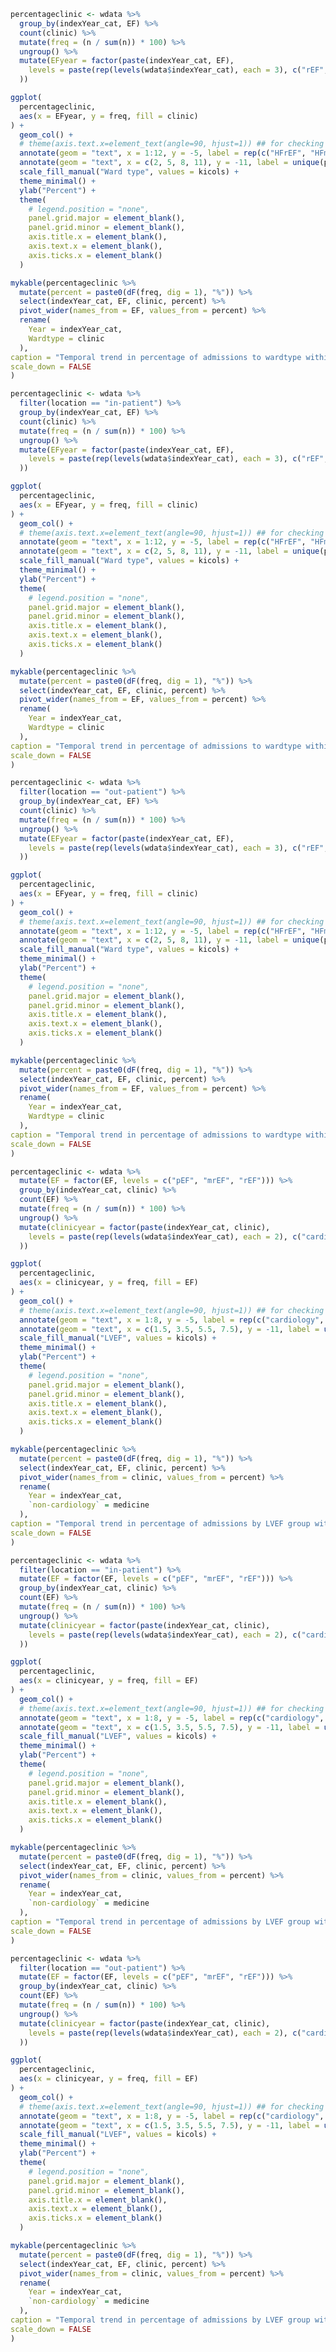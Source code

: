 
<!-- within EF group --> 

```r

percentageclinic <- wdata %>%
  group_by(indexYear_cat, EF) %>%
  count(clinic) %>%
  mutate(freq = (n / sum(n)) * 100) %>%
  ungroup() %>%
  mutate(EFyear = factor(paste(indexYear_cat, EF),
    levels = paste(rep(levels(wdata$indexYear_cat), each = 3), c("rEF", "mrEF", "pEF"))
  ))

ggplot(
  percentageclinic,
  aes(x = EFyear, y = freq, fill = clinic)
) +
  geom_col() +
  # theme(axis.text.x=element_text(angle=90, hjust=1)) ## for checking
  annotate(geom = "text", x = 1:12, y = -5, label = rep(c("HFrEF", "HFmrEF", "HFpEF"), 4), size = 2.5) +
  annotate(geom = "text", x = c(2, 5, 8, 11), y = -11, label = unique(percentageclinic$indexYear_cat), size = 4) +
  scale_fill_manual("Ward type", values = kicols) +
  theme_minimal() +
  ylab("Percent") +
  theme(
    # legend.position = "none",
    panel.grid.major = element_blank(),
    panel.grid.minor = element_blank(),
    axis.title.x = element_blank(),
    axis.text.x = element_blank(),
    axis.ticks.x = element_blank()
  )
```

```r
mykable(percentageclinic %>%
  mutate(percent = paste0(dF(freq, dig = 1), "%")) %>%
  select(indexYear_cat, EF, clinic, percent) %>%
  pivot_wider(names_from = EF, values_from = percent) %>%
  rename(
    Year = indexYear_cat,
    Wardtype = clinic
  ),
caption = "Temporal trend in percentage of admissions to wardtype within LVEF group - Overall",
scale_down = FALSE
)
```

```r

percentageclinic <- wdata %>%
  filter(location == "in-patient") %>%
  group_by(indexYear_cat, EF) %>%
  count(clinic) %>%
  mutate(freq = (n / sum(n)) * 100) %>%
  ungroup() %>%
  mutate(EFyear = factor(paste(indexYear_cat, EF),
    levels = paste(rep(levels(wdata$indexYear_cat), each = 3), c("rEF", "mrEF", "pEF"))
  ))

ggplot(
  percentageclinic,
  aes(x = EFyear, y = freq, fill = clinic)
) +
  geom_col() +
  # theme(axis.text.x=element_text(angle=90, hjust=1)) ## for checking
  annotate(geom = "text", x = 1:12, y = -5, label = rep(c("HFrEF", "HFmrEF", "HFpEF"), 4), size = 2.5) +
  annotate(geom = "text", x = c(2, 5, 8, 11), y = -11, label = unique(percentageclinic$indexYear_cat), size = 4) +
  scale_fill_manual("Ward type", values = kicols) +
  theme_minimal() +
  ylab("Percent") +
  theme(
    # legend.position = "none",
    panel.grid.major = element_blank(),
    panel.grid.minor = element_blank(),
    axis.title.x = element_blank(),
    axis.text.x = element_blank(),
    axis.ticks.x = element_blank()
  )
```

```r
mykable(percentageclinic %>%
  mutate(percent = paste0(dF(freq, dig = 1), "%")) %>%
  select(indexYear_cat, EF, clinic, percent) %>%
  pivot_wider(names_from = EF, values_from = percent) %>%
  rename(
    Year = indexYear_cat,
    Wardtype = clinic
  ),
caption = "Temporal trend in percentage of admissions to wardtype within LVEF group - In-patient",
scale_down = FALSE
)
```

```r

percentageclinic <- wdata %>%
  filter(location == "out-patient") %>%
  group_by(indexYear_cat, EF) %>%
  count(clinic) %>%
  mutate(freq = (n / sum(n)) * 100) %>%
  ungroup() %>%
  mutate(EFyear = factor(paste(indexYear_cat, EF),
    levels = paste(rep(levels(wdata$indexYear_cat), each = 3), c("rEF", "mrEF", "pEF"))
  ))

ggplot(
  percentageclinic,
  aes(x = EFyear, y = freq, fill = clinic)
) +
  geom_col() +
  # theme(axis.text.x=element_text(angle=90, hjust=1)) ## for checking
  annotate(geom = "text", x = 1:12, y = -5, label = rep(c("HFrEF", "HFmrEF", "HFpEF"), 4), size = 2.5) +
  annotate(geom = "text", x = c(2, 5, 8, 11), y = -11, label = unique(percentageclinic$indexYear_cat), size = 4) +
  scale_fill_manual("Ward type", values = kicols) +
  theme_minimal() +
  ylab("Percent") +
  theme(
    # legend.position = "none",
    panel.grid.major = element_blank(),
    panel.grid.minor = element_blank(),
    axis.title.x = element_blank(),
    axis.text.x = element_blank(),
    axis.ticks.x = element_blank()
  )
```

```r
mykable(percentageclinic %>%
  mutate(percent = paste0(dF(freq, dig = 1), "%")) %>%
  select(indexYear_cat, EF, clinic, percent) %>%
  pivot_wider(names_from = EF, values_from = percent) %>%
  rename(
    Year = indexYear_cat,
    Wardtype = clinic
  ),
caption = "Temporal trend in percentage of admissions to wardtype within LVEF group - Out-patient",
scale_down = FALSE
)
```

<!-- within ward --> 


```r

percentageclinic <- wdata %>%
  mutate(EF = factor(EF, levels = c("pEF", "mrEF", "rEF"))) %>%
  group_by(indexYear_cat, clinic) %>%
  count(EF) %>%
  mutate(freq = (n / sum(n)) * 100) %>%
  ungroup() %>%
  mutate(clinicyear = factor(paste(indexYear_cat, clinic),
    levels = paste(rep(levels(wdata$indexYear_cat), each = 2), c("cardiology", "medicine"))
  ))

ggplot(
  percentageclinic,
  aes(x = clinicyear, y = freq, fill = EF)
) +
  geom_col() +
  # theme(axis.text.x=element_text(angle=90, hjust=1)) ## for checking
  annotate(geom = "text", x = 1:8, y = -5, label = rep(c("cardiology", "non-cardiology"), 4), size = 2.5) +
  annotate(geom = "text", x = c(1.5, 3.5, 5.5, 7.5), y = -11, label = unique(percentageclinic$indexYear_cat), size = 4) +
  scale_fill_manual("LVEF", values = kicols) +
  theme_minimal() +
  ylab("Percent") +
  theme(
    # legend.position = "none",
    panel.grid.major = element_blank(),
    panel.grid.minor = element_blank(),
    axis.title.x = element_blank(),
    axis.text.x = element_blank(),
    axis.ticks.x = element_blank()
  )
```

```r
mykable(percentageclinic %>%
  mutate(percent = paste0(dF(freq, dig = 1), "%")) %>%
  select(indexYear_cat, EF, clinic, percent) %>%
  pivot_wider(names_from = clinic, values_from = percent) %>%
  rename(
    Year = indexYear_cat,
    `non-cardiology` = medicine
  ),
caption = "Temporal trend in percentage of admissions by LVEF group within wardtype - Overall",
scale_down = FALSE
)
```

```r

percentageclinic <- wdata %>%
  filter(location == "in-patient") %>%
  mutate(EF = factor(EF, levels = c("pEF", "mrEF", "rEF"))) %>%
  group_by(indexYear_cat, clinic) %>%
  count(EF) %>%
  mutate(freq = (n / sum(n)) * 100) %>%
  ungroup() %>%
  mutate(clinicyear = factor(paste(indexYear_cat, clinic),
    levels = paste(rep(levels(wdata$indexYear_cat), each = 2), c("cardiology", "medicine"))
  ))

ggplot(
  percentageclinic,
  aes(x = clinicyear, y = freq, fill = EF)
) +
  geom_col() +
  # theme(axis.text.x=element_text(angle=90, hjust=1)) ## for checking
  annotate(geom = "text", x = 1:8, y = -5, label = rep(c("cardiology", "non-cardiology"), 4), size = 2.5) +
  annotate(geom = "text", x = c(1.5, 3.5, 5.5, 7.5), y = -11, label = unique(percentageclinic$indexYear_cat), size = 4) +
  scale_fill_manual("LVEF", values = kicols) +
  theme_minimal() +
  ylab("Percent") +
  theme(
    # legend.position = "none",
    panel.grid.major = element_blank(),
    panel.grid.minor = element_blank(),
    axis.title.x = element_blank(),
    axis.text.x = element_blank(),
    axis.ticks.x = element_blank()
  )
```

```r
mykable(percentageclinic %>%
  mutate(percent = paste0(dF(freq, dig = 1), "%")) %>%
  select(indexYear_cat, EF, clinic, percent) %>%
  pivot_wider(names_from = clinic, values_from = percent) %>%
  rename(
    Year = indexYear_cat,
    `non-cardiology` = medicine
  ),
caption = "Temporal trend in percentage of admissions by LVEF group within wardtype - In-patients",
scale_down = FALSE
)
```

```r

percentageclinic <- wdata %>%
  filter(location == "out-patient") %>%
  mutate(EF = factor(EF, levels = c("pEF", "mrEF", "rEF"))) %>%
  group_by(indexYear_cat, clinic) %>%
  count(EF) %>%
  mutate(freq = (n / sum(n)) * 100) %>%
  ungroup() %>%
  mutate(clinicyear = factor(paste(indexYear_cat, clinic),
    levels = paste(rep(levels(wdata$indexYear_cat), each = 2), c("cardiology", "medicine"))
  ))

ggplot(
  percentageclinic,
  aes(x = clinicyear, y = freq, fill = EF)
) +
  geom_col() +
  # theme(axis.text.x=element_text(angle=90, hjust=1)) ## for checking
  annotate(geom = "text", x = 1:8, y = -5, label = rep(c("cardiology", "non-cardiology"), 4), size = 2.5) +
  annotate(geom = "text", x = c(1.5, 3.5, 5.5, 7.5), y = -11, label = unique(percentageclinic$indexYear_cat), size = 4) +
  scale_fill_manual("LVEF", values = kicols) +
  theme_minimal() +
  ylab("Percent") +
  theme(
    # legend.position = "none",
    panel.grid.major = element_blank(),
    panel.grid.minor = element_blank(),
    axis.title.x = element_blank(),
    axis.text.x = element_blank(),
    axis.ticks.x = element_blank()
  )
```

```r
mykable(percentageclinic %>%
  mutate(percent = paste0(dF(freq, dig = 1), "%")) %>%
  select(indexYear_cat, EF, clinic, percent) %>%
  pivot_wider(names_from = clinic, values_from = percent) %>%
  rename(
    Year = indexYear_cat,
    `non-cardiology` = medicine
  ),
caption = "Temporal trend in percentage of admissions by LVEF group within wardtype - Out-patients",
scale_down = FALSE
)
```
